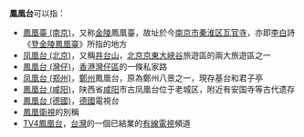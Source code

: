 '''鳳凰台'''可以指：
* [[鳳凰臺_(南京)|鳳凰臺 (南京)]]，又称[[金陵|金陵]]鳳凰臺，故址於今[[南京市|南京市]][[秦淮区|秦淮区]][[瓦官寺|瓦官寺]]，亦即[[李白|李白]]詩《[[登金陵鳳凰臺|登金陵鳳凰臺]]》所指的地方
* [[凤凰台_(北京)|凤凰台 (北京)]]，又稱[[井台山|井台山]]，[[北京|北京]][[京東大峽谷|京東大峽谷]]旅遊區的兩大旅遊區之一
* [[鳳凰台_(灣仔)|鳳凰台 (灣仔)]]，[[香港|香港]][[灣仔區|灣仔區]]的一條私家路
* [[凤凰台_(郑州)|凤凰台 (郑州)]]，[[鄭州|鄭州]]鳳凰台，原為鄭州八景之一，現存基台和君子亭
* [[鳳凰台_(咸阳)|鳳凰台 (咸阳)]]，陕西省[[咸阳|咸阳]]市古凤凰台位于老城区，附近有安国寺等古代遗存
* [[鳳凰台_(德國)|鳳凰台 (德國)]]，[[德國|德國]]電視台
* [[鳳凰衛視|鳳凰衛視]]的別稱
* [[TV4鳳凰台|TV4鳳凰台]]，[[台灣|台灣]]的一個已結業的[[有線電視|有線電視]]頻道

{{disambig|Cat=三字消歧义|F鳳}}